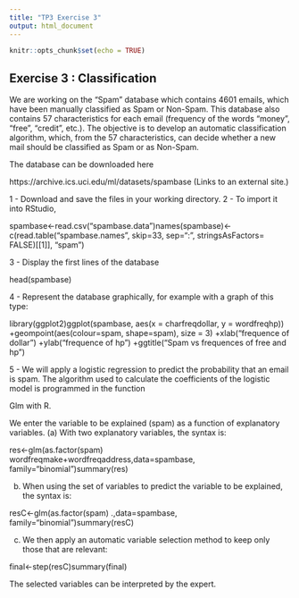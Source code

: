 ```yaml
---
title: "TP3 Exercise 3"
output: html_document
---
```


```r
knitr::opts_chunk$set(echo = TRUE)
```

## Exercise 3 : Classification

We are working on the “Spam” database which contains 4601 emails, which have been manually classified as Spam or Non-Spam. This database also contains 57 characteristics for each email (frequency of the words "money", "free", "credit", etc.). The objective is to develop an automatic classification algorithm, which, from the 57 characteristics, can decide whether a new mail should be classified as Spam or as Non-Spam.

The database can be downloaded here

https://archive.ics.uci.edu/ml/datasets/spambase (Links to an external site.)

1 - Download and save the files in your working directory.
2 - To import it into RStudio,

spambase<-read.csv("spambase.data")names(spambase)<-c(read.table("spambase.names", skip=33, sep=":", stringsAsFactors= FALSE)[[1]], "spam")

3 - Display the first lines of the database

head(spambase)

4 - Represent the database graphically, for example with a graph of this type:

library(ggplot2)ggplot(spambase, aes(x = charfreqdollar, y = wordfreqhp)) +geompoint(aes(colour=spam, shape=spam), size = 3) +xlab("frequence of dollar") +ylab("frequence of hp") +ggtitle("Spam vs frequences of free and hp")

5 - We will apply a logistic regression to predict the probability that an email is spam. The algorithm used to calculate the coefficients of the logistic model is programmed in the function

Glm with R.

We enter the variable to be explained (spam) as a function of explanatory variables.
(a) With two explanatory variables, the syntax is:

 res<-glm(as.factor(spam) wordfreqmake+wordfreqaddress,data=spambase, family="binomial")summary(res)

(b) When using the set of variables to predict the variable to be explained, the syntax is:

resC<-glm(as.factor(spam) .,data=spambase, family="binomial")summary(resC)

(c) We then apply an automatic variable selection method to keep only those that are relevant:

final<-step(resC)summary(final)

The selected variables can be interpreted by the expert.

